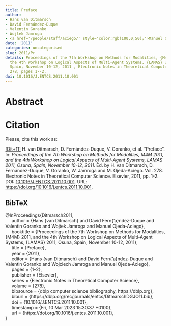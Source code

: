 ```yaml
---
title: Preface
author:
- Hans van Ditmarsch
- David Fernández-Duque
- Valentin Goranko
- Wojtek Jamroga
- <a href='/people/staff/aciego/' style='color:rgb(100,0,50);'>Manuel Ojeda-Aciego</a>
date: '2011'
categories: uncategorised
slug: 2011/Pr
details: Proceedings of the 7th Workshop on Methods for Modalities, {M4M} 2011, and
  the 4th Workshop on Logical Aspects of Multi-Agent Systems, {LAMAS} 2011, Osuna,
  Spain, November 10-12, 2011 , Electronic Notes in Theoretical Computer Science vol.
  278, pages 1--2.
doi: 10.1016/J.ENTCS.2011.10.001
---
```




# Abstract










# Citation
Please, cite this work as:


<a name=bib-Ditmarsch2011></a>[[Dit+11]](#cite-Ditmarsch2011) H. van Ditmarsch, D. Fernández-Duque, V. Goranko, et al. “Preface”. In: _Proceedings of the 7th Workshop on Methods for Modalities, M4M 2011, and the 4th Workshop on Logical Aspects of Multi-Agent Systems, LAMAS 2011, Osuna, Spain, November 10-12, 2011_. Ed. by H. van Ditmarsch, D. Fernández-Duque, V. Goranko, W. Jamroga and M. Ojeda-Aciego. Vol. 278. Electronic Notes in Theoretical Computer Science. Elsevier, 2011, pp. 1-2. DOI: [10.1016/J.ENTCS.2011.10.001](https://doi.org/10.1016%2FJ.ENTCS.2011.10.001). URL: [https://doi.org/10.1016/j.entcs.2011.10.001](https://doi.org/10.1016/j.entcs.2011.10.001).

::: {.callout-note appearance="minimal" collapse=true}

## BibTeX

@InProceedings{Ditmarsch2011,<br>&nbsp;&nbsp;&nbsp;&nbsp;  author = {Hans {van Ditmarsch} and David Fern{\a'a}ndez-Duque and Valentin Goranko and Wojtek Jamroga and Manuel Ojeda-Aciego},<br>&nbsp;&nbsp;&nbsp;&nbsp;  booktitle = {Proceedings of the 7th Workshop on Methods for Modalities, {M4M} 2011, and the 4th Workshop on Logical Aspects of Multi-Agent Systems, {LAMAS} 2011, Osuna, Spain, November 10-12, 2011},<br>&nbsp;&nbsp;&nbsp;&nbsp;  title = {Preface},<br>&nbsp;&nbsp;&nbsp;&nbsp;  year = {2011},<br>&nbsp;&nbsp;&nbsp;&nbsp;  editor = {Hans {van Ditmarsch} and David Fern{\a'a}ndez-Duque and Valentin Goranko and Wojciech Jamroga and Manuel Ojeda-Aciego},<br>&nbsp;&nbsp;&nbsp;&nbsp;  pages = {1--2},<br>&nbsp;&nbsp;&nbsp;&nbsp;  publisher = {Elsevier},<br>&nbsp;&nbsp;&nbsp;&nbsp;  series = {Electronic Notes in Theoretical Computer Science},<br>&nbsp;&nbsp;&nbsp;&nbsp;  volume = {278},<br>&nbsp;&nbsp;&nbsp;&nbsp;  bibsource = {dblp computer science bibliography, https://dblp.org},<br>&nbsp;&nbsp;&nbsp;&nbsp;  biburl = {https://dblp.org/rec/journals/entcs/DitmarschDGJO11.bib},<br>&nbsp;&nbsp;&nbsp;&nbsp;  doi = {10.1016/J.ENTCS.2011.10.001},<br>&nbsp;&nbsp;&nbsp;&nbsp;  timestamp = {Fri, 10 Mar 2023 15:30:37 +0100},<br>&nbsp;&nbsp;&nbsp;&nbsp;  url = {https://doi.org/10.1016/j.entcs.2011.10.001},<br>}

:::








